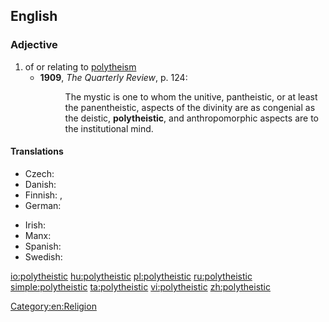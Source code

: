 ==English==

===Adjective===
{{en-adj}}

# of or relating to [[polytheism]]
#* '''1909''', ''The Quarterly Review'', p. 124:
#*: The mystic is one to whom the unitive, pantheistic, or at least the panentheistic, aspects of the divinity are as congenial as the deistic, '''polytheistic''', and anthropomorphic aspects are to the institutional mind.

====Translations====
{{trans-top|of or relating to polytheism}}
* Czech: {{t-|cs|polyteistický}}
* Danish: {{t-|da|polyteistisk}}
* Finnish: {{t-|fi|polyteistinen}}, {{t-|fi|monijumalainen}}
* German: {{t+|de|polytheistisch}}
{{trans-mid}}
* Irish: {{t-|ga|ildiach}}
* Manx: {{t-|gv|yl-jeeagh}}
* Spanish: {{t+|es|politeísta}}
* Swedish: {{t-|sv|polyteistisk}}
{{trans-bottom}}

[[Category:en:Religion]]

[[io:polytheistic]]
[[hu:polytheistic]]
[[pl:polytheistic]]
[[ru:polytheistic]]
[[simple:polytheistic]]
[[ta:polytheistic]]
[[vi:polytheistic]]
[[zh:polytheistic]]